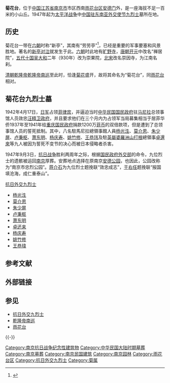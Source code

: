 {{About|南京地名|周杰伦歌曲|菊花台 (歌曲)}}

{{文物保护单位
|级别 = 省级
|省区市 = 江苏省
|名称 = 前驻外使节九烈士墓
|图片 = [[File:Tomb_of_Diplomats_in_Nanjing_Chrysanthemum_Platform_Park_2012-01.JPG|250px]]<br /><small>九烈士墓局部，示朱少屏、杨光泩、莫介恩之墓</small>
|编号 = 第四批，编号不详
|分类 = 近现代重要史迹及代表性建筑
|时代 = 1947年
|所在 = {{CHN}}[[江蘇省|江蘇省]][[南京市|南京市]][[雨花台区|雨花台区]][[安德门|安德门]]外
|坐标 = {{coord|31|59|22.91|N|118|45|38.18|E|type:landmark|display=inline,title}}
|登录 = 1995年4月
}}

'''菊花台'''，位于[[中国|中国]][[江苏省|江苏省]][[南京市|南京市]]市区西南[[雨花台区|雨花台区]][[安德门|安德门]]外，是一座海拔不足一百米的小山丘。1947年起为[[太平洋战争|太平洋战争]]中[[抗日外交九烈士|中国驻东南亚外交使节九烈士]]墓所在地。

== 历史 ==
菊花台一带在[[六朝|六朝]]时称“新亭”，其南有“劳劳亭”<ref>{{cite web |url = http://www.js.xinhuanet.com/fqjs/2006-10/19/content_8299460.htm |title = 《南京六朝胜迹新亭、劳劳亭探秘寻踪》 |accessdate = 2012-01-09 |website = 新华网江苏频道 |deadurl = yes |archiveurl = https://web.archive.org/web/20131029192043/http://www.js.xinhuanet.com/fqjs/2006-10/19/content_8299460.htm |archivedate = 2013-10-29 }}</ref>，已经是重要的军事要塞和风景胜地。著名的[[新亭对泣|新亭对泣]]就发生于此。[[六朝|六朝]]时此地有[[旷野寺|旷野寺]]，[[唐朝|唐朝]][[开元|开元]]中改名“禅居院”，[[五代十国|五代十国]][[吴_(十国)|吴]][[大和_(南吴)|大和]]二年（930年）改为崇果院，[[北宋|北宋]]改名崇因寺，为江南名刹。

[[清朝|清朝]][[乾隆帝|乾隆帝]][[乾隆帝南巡|乾隆帝南巡]]至此时，恰逢[[菊花|菊花]]盛开，故将其命名为“菊花台”，同[[雨花台|雨花台]]相对。

== 菊花台九烈士墓 ==
1942年4月17日，[[日军|日军]]占领[[菲律宾|菲律宾]]，并逼迫当时[[中华民国|中华民国]][[国民政府|国民政府]]驻[[马尼拉|马尼拉]]总领事馆人员效忠[[汪精卫政府|汪精卫政府]]，并且要求他们在三个月内为占领军当局募集相当于居菲华侨1937年至1941年给[[重庆国民政府|重庆国民政府]]捐款1200万[[菲币|菲币]]的双倍款项，但是遭到了总领事馆人员的誓死抵制。其中，八名駐馬尼拉總領事館人員[[杨光泩|杨光泩]]、[[莫介恩|莫介恩]]、[[朱少屏|朱少屏]]、[[卢秉枢|卢秉枢]]、[[萧东明|萧东明]]、[[杨庆寿|杨庆寿]]、[[姚竹修|姚竹修]]、[[王恭玮|王恭玮]]及駐[[英屬婆羅洲|英屬婆羅洲]][[山打根|山打根]]總領事[[卓還來|卓還來]]等九人被因为誓死不变节的决心而被日本侵略者杀害。

1947年9月3日，[[抗日战争|抗日战争]]胜利两周年之际，根据[[国民政府外交部|国民政府外交部]]的命令，九位烈士的遗骸被运回[[南京市_(中华民国)|南京]]厚葬。安葬地点选择在原南京[[安德公园|安德公园]]，也因此，公园改称为“南京市忠烈公园”。[[蒋介石|蒋介石]]为九位烈士题挽联“效忠成志”，[[于右任|于右任]]题挽联“报国填沧海，成仁重泰山”。

; [[抗日外交九烈士|抗日外交九烈士]]
* [[杨光泩|杨光泩]]
* [[莫介恩|莫介恩]]
* [[朱少屏|朱少屏]]
* [[卢秉枢|卢秉枢]]
* [[萧东明|萧东明]]
* [[卓还来|卓还来]]
* [[杨庆寿|杨庆寿]]
* [[姚竹修|姚竹修]]
* [[王恭瑋|王恭瑋]]

== 参考文献 ==
{{Reflist}}

== 外部链接 ==
{{Commons category|Chrysanthemum Platform Park}}

== 参见 ==
{{Portal box|南京|中国建筑|中国文化遗产}}
* [[抗日外交九烈士|抗日外交九烈士]]
* [[乾隆帝南巡|乾隆帝南巡]]
* [[雨花台|雨花台]]

{{-}}
{{南京市境内的江苏省文物保护单位}}
{{南京民国建筑}}
{{抗日外交九烈士}}

{{Authority control}}

{{DEFAULTSORT:J}}
[[Category:南京抗日战争纪念性建筑物|Category:南京抗日战争纪念性建筑物]]
[[Category:中华民国大陆时期墓葬|Category:中华民国大陆时期墓葬]]
[[Category:南京墓葬|Category:南京墓葬]]
[[Category:南京民国建筑|Category:南京民国建筑]]
[[Category:南京园林|Category:南京园林]]
[[Category:雨花台区|Category:雨花台区]]
[[Category:抗日外交九烈士|Category:抗日外交九烈士]]
[[Category:菊属|Category:菊属]]